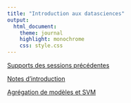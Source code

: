 ```yaml
---
title: "Introduction aux datasciences"
output:
  html_document:
    theme: journal
    highlight: monochrome
    css: style.css
---
```

[Supports des sessions précédentes](http://masedki.github.io/enseignements/pdfs/formationinserm.pdf)

[Notes d'introduction](http://masedki.github.io/enseignements/pdfs/notes.pdf)

[Agrégation de modèles et SVM](http://masedki.github.io/enseignements/pdfs/cours.pdf)


<!-- [Jeu de données : cancer de la prostate](http://masedki.github.io/enseignements/datasets/prostate.rda)  -->

<!-- [Notebook : surajustement et prise en main du logiciel  R](http://masedki.github.io/enseignements/overfit.html)  -->

<!-- [Notebook : Diagnostic cytologique par les knn](http://masedki.github.io/enseignements/breast_cancer_knn.html)  -->

<!-- [Notebook : cancer de la prostate (sélection de variables par la méthode stepwise)](http://masedki.github.io/enseignements/prostate_stepwise.html)  -->

<!-- [Notebook : cancer de la prostate (sélection de variables par régularisations ridge, lasso et elasticnet)](http://masedki.github.io/enseignements/prostate_regularisation.html)  -->

<!-- [Notebook : expressions de gênes (sélection de variables en régression logistique en grande dimension par régularisation ridge, lasso et elasticnet)](http://masedki.github.io/enseignements/logistic_regularization_golub_nki.html)  -->

<!-- [Notebook : arbres et svm sur les données pima](http://masedki.github.io/enseignements/arbres_svm.html)  -->
